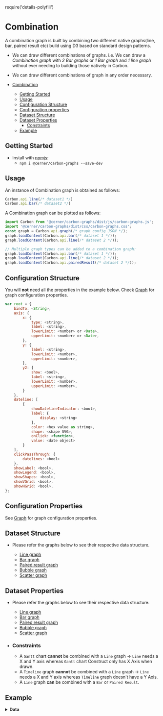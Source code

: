 require('details-polyfill')

# Combination

A combination graph is built by combining two different native graphs(line, bar, paired result etc) build using D3 based on standard design patterns.

-   We can draw different combinations of graphs. i.e. We can draw a _Combination graph_ with _2 Bar graphs_ or _1 Bar graph_ and _1 line graph_ without ever needing to building those natively in Carbon.
-   We can draw different combinations of graph in any order necessary.

-   [Combination](#combination)
    -   [Getting Started](#getting-started)
    -   [Usage](#usage)
    -   [Configuration Structure](#configuration-structure)
    -   [Configuration properties](#configuration-properties)
    -   [Dataset Structure](#dataset-structure)
    -   [Dataset Properties](#dataset-properties)
        -  [Constraints](#constraints)
    -  [Example](#example)


## Getting Started

- Install with [npmjs](https://www.npmjs.com):
  - `npm i @cerner/carbon-graphs --save-dev`

## Usage

An instance of Combination graph is obtained as follows:

```js
Carbon.api.line(/* dataset1 */)
Carbon.api.bar(/* dataset2 */)
```
A Combination graph can be plotted as follows:

```js
import Carbon from '@cerner/carbon-graphs/dist/js/carbon-graphs.js';
import '@cerner/carbon-graphs/dist/css/carbon-graphs.css';
const graph = Carbon.api.graph(/* graph config JSON */);
graph.loadContent(Carbon.api.bar(/* dataset 1 */));
graph.loadContent(Carbon.api.line(/* dataset 2 */));

// Multiple graph types can be added to a combination graph:
graph.loadContent(Carbon.api.bar(/* dataset 1 */));
graph.loadContent(Carbon.api.line(/* dataset 2 */));
graph.loadContent(Carbon.api.pairedResult(/* dataset 2 */));
```

## Configuration Structure

You will **not** need all the properties in the example below.
Check [Graph](../getting-started/graph-core/Documentation/Graph) for graph configuration properties.

```js
var root = {
    bindTo: <String>,
    axis: {
        x: {
            type: <string>,
            label: <string>,
            lowerLimit: <number> or <Date>,
            upperLimit: <number> or <Date>,
        },
        y: {
            label: <string>,
            lowerLimit: <number>,
            upperLimit: <number>,
        },
        y2: {
            show: <bool>,
            label: <string>,
            lowerLimit: <number>,
            upperLimit: <number>,
        }
    },
    dateline: [
        {
            showDatelineIndicator: <bool>,
            label: {
                display: <string>
            },
            color: <hex value as string>,
            shape: <shape SVG>,
            onClick: <function>,
            value: <date object>
        }
    ],
    clickPassThrough: {
        datelines: <bool>
    },
    showLabel: <bool>,
    showLegend: <bool>,
    showShapes: <bool>,
    showVGrid: <bool>,
    showHGrid: <bool>,
};
```

## Configuration Properties

See [Graph](../getting-started/graph-core/Documentation/Graph) for graph configuration properties.


## Dataset Structure

- Please refer the  graphs below to see their respective data structure.

  - [Line graph](../line-graph/about#dataset-structure)
  - [Bar graph](../bar-graph/about#dataset-structure)
  - [Paired result graph](../paired-result-graph/about#dataset-structure)
  - [Bubble graph](../bubble-graph/about#dataset-structure)
  - [Scatter graph](../scatter-graph/about#dataset-structure)

## Dataset Properties

- Please refer the graphs below to see their respective data structure.
  - [Line graph](../line-graph/about#dataset-properties)
  - [Bar graph](../bar-graph/about#dataset-properties)
  - [Paired result graph](../paired-result-graph/about#dataset-properties)
  - [Bubble graph](../bubble-graph/about#dataset-properties)
  - [Scatter graph](../scatter-graph/about#dataset-properties)

- ### Constraints
    -   A `Gantt` chart **cannot** be combined with a `Line` graph -> `Line` needs a X and Y axis whereas `Gantt` chart Construct only has X Axis when drawn.
    -   A `Timeline` graph **cannot** be combined with a `Line` graph -> `Line` needs a X and Y axis whereas `Timeline` graph doesn't have a Y Axis.
    -   A `Line` graph **can** be combined with a `Bar` or `Paired Result`.

## Example
<CombinationGraph />

<details>
<summary style={{fontSize: 24 }}>
<b>Data</b>
</summary>

### Graph Config object
<GraphConfig />

### Data object
#### Bar Dataset
<DataObject1 />

#### Line Dataset
<DataObject2 />
</details>

